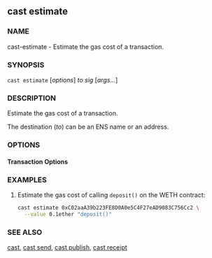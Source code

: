 
## cast estimate

### NAME

cast-estimate - Estimate the gas cost of a transaction.

### SYNOPSIS

`cast estimate` [*options*] _to_ _sig_ [*args...*]

### DESCRIPTION

Estimate the gas cost of a transaction.

The destination (_to_) can be an ENS name or an address.

<SigDescription />

### OPTIONS

#### Transaction Options

<TxValueOption />

<RpcOptions />

<EtherscanOptions />

<CommonOptions />

### EXAMPLES

1. Estimate the gas cost of calling `deposit()` on the WETH contract:
   ```sh
   cast estimate 0xC02aaA39b223FE8D0A0e5C4F27eAD9083C756Cc2 \
     --value 0.1ether "deposit()"
   ```

### SEE ALSO

[cast](/reference/cast/cast.mdx), [cast send](/reference/cast/cast-send.mdx), [cast publish](/reference/cast/cast-publish.mdx), [cast receipt](/reference/cast/cast-receipt.mdx)
